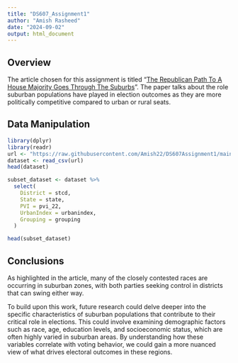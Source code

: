 ```yaml
---
title: "DS607_Assignment1"
author: "Amish Rasheed"
date: "2024-09-02"
output: html_document
---
```


## Overview

The article chosen for this assignment is titled "[The Republican Path To A House Majority Goes Through The Suburbs](https://fivethirtyeight.com/features/the-republican-path-to-a-house-majority-goes-through-the-suburbs/)". The paper talks about the role suburban populations have played in election outcomes as they are more politically competitive compared to urban or rural seats.

## Data Manipulation

```r
library(dplyr)
library(readr)
url <- "https://raw.githubusercontent.com/Amish22/DS607Assignment1/main/urbanization-index-2022.csv"
dataset <- read_csv(url)
head(dataset)

subset_dataset <- dataset %>%
  select(
    District = stcd, 
    State = state, 
    PVI = pvi_22,
    UrbanIndex = urbanindex,
    Grouping = grouping
  )

head(subset_dataset)
```

## Conclusions

As highlighted in the article, many of the closely contested races are occurring in suburban zones, with both parties seeking control in districts that can swing either way.

To build upon this work, future research could delve deeper into the specific characteristics of suburban populations that contribute to their critical role in elections. This could involve examining demographic factors such as race, age, education levels, and socioeconomic status, which are often highly varied in suburban areas. By understanding how these variables correlate with voting behavior, we could gain a more nuanced view of what drives electoral outcomes in these regions.
